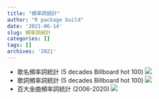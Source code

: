 ```yaml
---
title: "頻率詞統計"
author: "R package build"
date: '2021-06-14'
slug: 頻率詞統計
categories: []
tags: []
archives: '2021'
---
```

* 歌名頻率詞統計 (5 decades Billboard hot 100)
![](images/timeless_word_title.png)
* 歌詞頻率詞統計 (5 decades Billboard hot 100)
![](images/timeless_word.png)
* 百大金曲頻率詞統計 (2006-2020)
![](images/Words Frequency.png)
